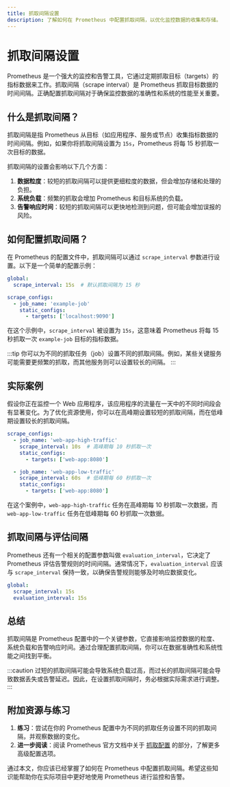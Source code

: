 ```yaml
---
title: 抓取间隔设置
description: 了解如何在 Prometheus 中配置抓取间隔，以优化监控数据的收集和存储。
---
```


# 抓取间隔设置

Prometheus 是一个强大的监控和告警工具，它通过定期抓取目标（targets）的指标数据来工作。抓取间隔（scrape interval）是 Prometheus 抓取目标数据的时间间隔。正确配置抓取间隔对于确保监控数据的准确性和系统的性能至关重要。

## 什么是抓取间隔？

抓取间隔是指 Prometheus 从目标（如应用程序、服务或节点）收集指标数据的时间间隔。例如，如果你将抓取间隔设置为 `15s`，Prometheus 将每 15 秒抓取一次目标的数据。

抓取间隔的设置会影响以下几个方面：

1. **数据粒度**：较短的抓取间隔可以提供更细粒度的数据，但会增加存储和处理的负担。
2. **系统负载**：频繁的抓取会增加 Prometheus 和目标系统的负载。
3. **告警响应时间**：较短的抓取间隔可以更快地检测到问题，但可能会增加误报的风险。

## 如何配置抓取间隔？

在 Prometheus 的配置文件中，抓取间隔可以通过 `scrape_interval` 参数进行设置。以下是一个简单的配置示例：

```yaml
global:
  scrape_interval: 15s  # 默认抓取间隔为 15 秒

scrape_configs:
  - job_name: 'example-job'
    static_configs:
      - targets: ['localhost:9090']
```

在这个示例中，`scrape_interval` 被设置为 `15s`，这意味着 Prometheus 将每 15 秒抓取一次 `example-job` 目标的指标数据。

:::tip
你可以为不同的抓取任务（job）设置不同的抓取间隔。例如，某些关键服务可能需要更频繁的抓取，而其他服务则可以设置较长的间隔。
:::

## 实际案例

假设你正在监控一个 Web 应用程序，该应用程序的流量在一天中的不同时间段会有显著变化。为了优化资源使用，你可以在高峰期设置较短的抓取间隔，而在低峰期设置较长的抓取间隔。

```yaml
scrape_configs:
  - job_name: 'web-app-high-traffic'
    scrape_interval: 10s  # 高峰期每 10 秒抓取一次
    static_configs:
      - targets: ['web-app:8080']

  - job_name: 'web-app-low-traffic'
    scrape_interval: 60s  # 低峰期每 60 秒抓取一次
    static_configs:
      - targets: ['web-app:8080']
```

在这个案例中，`web-app-high-traffic` 任务在高峰期每 10 秒抓取一次数据，而 `web-app-low-traffic` 任务在低峰期每 60 秒抓取一次数据。

## 抓取间隔与评估间隔

Prometheus 还有一个相关的配置参数叫做 `evaluation_interval`，它决定了 Prometheus 评估告警规则的时间间隔。通常情况下，`evaluation_interval` 应该与 `scrape_interval` 保持一致，以确保告警规则能够及时响应数据变化。

```yaml
global:
  scrape_interval: 15s
  evaluation_interval: 15s
```

## 总结

抓取间隔是 Prometheus 配置中的一个关键参数，它直接影响监控数据的粒度、系统负载和告警响应时间。通过合理配置抓取间隔，你可以在数据准确性和系统性能之间找到平衡。

:::caution
过短的抓取间隔可能会导致系统负载过高，而过长的抓取间隔可能会导致数据丢失或告警延迟。因此，在设置抓取间隔时，务必根据实际需求进行调整。
:::

## 附加资源与练习

1. **练习**：尝试在你的 Prometheus 配置中为不同的抓取任务设置不同的抓取间隔，并观察数据的变化。
2. **进一步阅读**：阅读 Prometheus 官方文档中关于 [抓取配置](https://prometheus.io/docs/prometheus/latest/configuration/configuration/#scrape_config) 的部分，了解更多高级配置选项。

通过本文，你应该已经掌握了如何在 Prometheus 中配置抓取间隔。希望这些知识能帮助你在实际项目中更好地使用 Prometheus 进行监控和告警。
